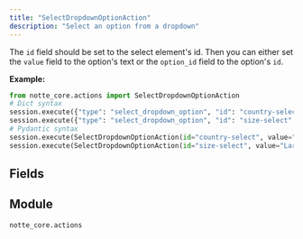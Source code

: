 ```yaml
---
title: "SelectDropdownOptionAction"
description: "Select an option from a dropdown"
---
```


The `id` field should be set to the select element's id. Then you can either set the `value` field to the option's text or the `option_id` field to the option's `id`.

**Example:**
```python
from notte_core.actions import SelectDropdownOptionAction
# Dict syntax
session.execute({"type": "select_dropdown_option", "id": "country-select", "value": "United States"})
session.execute({"type": "select_dropdown_option", "id": "size-select", "value": "Large"})
# Pydantic syntax
session.execute(SelectDropdownOptionAction(id="country-select", value="United States"))
session.execute(SelectDropdownOptionAction(id="size-select", value="Large"))
```

## Fields

<ParamField path="type" type="Literal['select_dropdown_option']" default="select_dropdown_option">
</ParamField>

<ParamField path="category" type="str" default="Interaction Actions">
</ParamField>

<ParamField path="description" type="str" default="Select an option from a dropdown. The `id` field should be set to the select element&#x27;s id. Then you can either set the `value` field to the option&#x27;s text or the `option_id` field to the option&#x27;s `id`.">
</ParamField>

<ParamField path="id" type="str" required>
</ParamField>

<ParamField path="selector" type="UnionType[NodeSelectors, None]">
</ParamField>

<ParamField path="press_enter" type="UnionType[bool, None]">
</ParamField>

<ParamField path="text_label" type="UnionType[str, None]">
</ParamField>

<ParamField path="param" type="UnionType[ActionParameter, None]" default="name=&#x27;value&#x27; type=&#x27;str&#x27; default=None values=[]">
</ParamField>

<ParamField path="value" type="UnionType[str, ValueWithPlaceholder]" required>
</ParamField>


## Module

`notte_core.actions`
